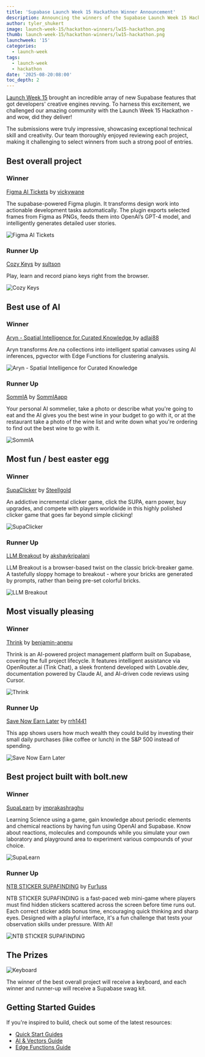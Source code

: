 ```yaml
---
title: 'Supabase Launch Week 15 Hackathon Winner Announcement'
description: Announcing the winners of the Supabase Launch Week 15 Hackathon.
author: tyler_shukert
image: launch-week-15/hackathon-winners/lw15-hackathon.png
thumb: launch-week-15/hackathon-winners/lw15-hackathon.png
launchweek: '15'
categories:
  - launch-week
tags:
  - launch-week
  - hackathon
date: '2025-08-20:08:00'
toc_depth: 2
---
```


[Launch Week 15](https://supabase.com/launch-week) brought an incredible array of new Supabase features that got developers' creative engines revving. To harness this excitement, we challenged our amazing community with the Launch Week 15 Hackathon - and wow, did they deliver!

The submissions were truly impressive, showcasing exceptional technical skill and creativity. Our team thoroughly enjoyed reviewing each project, making it challenging to select winners from such a strong pool of entries.

## Best overall project

### Winner

[Figma AI Tickets](https://github.com/vickywane/figma-ai-tickets) by [vickywane](https://github.com/vickywane)

The supabase-powered Figma plugin. It transforms design work into actionable development tasks automatically. The plugin exports selected frames from Figma as PNGs, feeds them into OpenAI’s GPT-4 model, and intelligently generates detailed user stories.

![Figma AI Tickets](/images/blog/launch-week-15/hackathon-winners/figma-ai-tickets.png)

### Runner Up

[Cozy Keys](https://github.com/sultson/cozy-keys) by [sultson](https://github.com/sultson)

Play, learn and record piano keys right from the browser.

![Cozy Keys](/images/blog/launch-week-15/hackathon-winners/cozy-keys.png)

## Best use of AI

### Winner

[Aryn - Spatial Intelligence for Curated Knowledge ](https://github.com/adlai88/airena) by [adlai88](https://github.com/adlai88)

Aryn transforms Are.na collections into intelligent spatial canvases using AI inferences, pgvector with Edge Functions for clustering analysis.

![Aryn - Spatial Intelligence for Curated Knowledge ](/images/blog/launch-week-15/hackathon-winners/aryn.png)

### Runner Up

[SommIA](https://github.com/SommIAapp/mvp) by [SommIAapp](https://github.com/SommIAapp)

Your personal AI sommelier, take a photo or describe what you're going to eat and the AI gives you the best wine in your budget to go with it, or at the restaurant take a photo of the wine list and write down what you're ordering to find out the best wine to go with it.

![SommIA](/images/blog/launch-week-15/hackathon-winners/sommia.png)

## Most fun / best easter egg

### Winner

[SupaClicker](https://github.com/Steellgold/supa-clicker) by [Steellgold](https://github.com/Steellgold)

An addictive incremental clicker game, click the SUPA, earn power, buy upgrades, and compete with players worldwide in this highly polished clicker game that goes far beyond simple clicking!

![SupaClicker](/images/blog/launch-week-15/hackathon-winners/supaclicker.png)

### Runner Up

[LLM Breakout](https://github.com/akshaykripalani/supahack-lw15) by [akshaykripalani](https://github.com/akshaykripalani)

LLM Breakout is a browser-based twist on the classic brick-breaker game. A tastefully sloppy homage to breakout - where your bricks are generated by prompts, rather than being pre-set colorful bricks.

![LLM Breakout](/images/blog/launch-week-15/hackathon-winners/llm-breakout.png)

## Most visually pleasing

### Winner

[Thrink](https://github.com/benjamin-anenu/-Thrink-) by [benjamin-anenu](https://github.com/benjamin-anenu)

Thrink is an AI-powered project management platform built on Supabase, covering the full project lifecycle. It features intelligent assistance via OpenRouter.ai (Tink Chat), a sleek frontend developed with Lovable.dev, documentation powered by Claude AI, and AI-driven code reviews using Cursor.

![Thrink](/images/blog/launch-week-15/hackathon-winners/thrink.png)

### Runner Up

[Save Now Earn Later](https://github.com/rrh1441/savenow) by [rrh1441](https://github.com/rrh1441)

This app shows users how much wealth they could build by investing their small daily purchases (like coffee or lunch) in the S&P 500 instead of spending.

![Save Now Earn Later](/images/blog/launch-week-15/hackathon-winners/save.png)

## Best project built with bolt.new

### Winner

[SupaLearn](https://github.com/imprakashraghu/supalearn) by [imprakashraghu](https://github.com/imprakashraghu)

Learning Science using a game, gain knowledge about periodic elements and chemical reactions by having fun using OpenAI and Supabase. Know about reactions, molecules and compounds while you simulate your own laboratory and playground area to experiment various compounds of your choice.

![SupaLearn](/images/blog/launch-week-15/hackathon-winners/supalearn.png)

### Runner Up

[NTB STICKER SUPAFINDING](https://github.com/Fur1uss/NTB-STICKERS-SUPAFINDING) by [Fur1uss](https://github.com/Fur1uss)

NTB STICKER SUPAFINDING is a fast-paced web mini-game where players must find hidden stickers scattered across the screen before time runs out. Each correct sticker adds bonus time, encouraging quick thinking and sharp eyes. Designed with a playful interface, it's a fun challenge that tests your observation skills under pressure. With AI!

![NTB STICKER SUPAFINDING](/images/blog/launch-week-15/hackathon-winners/ntb.png)

## The Prizes

![Keyboard](/images/blog/launch-week-15/hackathon-winners/keyboard.png)

The winner of the best overall project will receive a keyboard, and each winner and runner-up will receive a Supabase swag kit.

## Getting Started Guides

If you're inspired to build, check out some of the latest resources:

- [Quick Start Guides](https://supabase.com/docs/guides/getting-started)
- [AI & Vectors Guide](https://supabase.com/docs/guides/ai)
- [Edge Functions Guide](https://supabase.com/docs/guides/functions)
